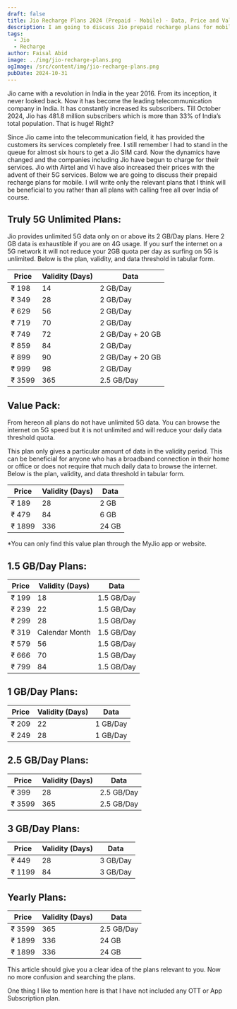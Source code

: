 ```yaml
---
draft: false
title: Jio Recharge Plans 2024 (Prepaid - Mobile) - Data, Price and Validity
description: I am going to discuss Jio prepaid recharge plans for mobile. I will write only the relevant plans that I think will benefit you rather than all the plans.
tags:
  - Jio
  - Recharge
author: Faisal Abid
image: ../img/jio-recharge-plans.png
ogImage: /src/content/img/jio-recharge-plans.png
pubDate: 2024-10-31
---
```


Jio came with a revolution in India in the year 2016. From its inception, it never looked back. Now it has become the leading telecommunication company in India. It has constantly increased its subscribers. Till October 2024, Jio has 481.8 million subscribers which is more than 33% of India’s total population. That is huge! Right?

Since Jio came into the telecommunication field, it has provided the customers its services completely free. I still remember I had to stand in the queue for almost six hours to get a Jio SIM card. Now the dynamics have changed and the companies including Jio have begun to charge for their services. Jio with Airtel and Vi have also increased their prices with the advent of their 5G services. Below we are going to discuss their prepaid recharge plans for mobile. I will write only the relevant plans that I think will be beneficial to you rather than all plans with calling free all over India of course.

## Truly 5G Unlimited Plans:

Jio provides unlimited 5G data only on or above its 2 GB/Day plans. Here 2 GB data is exhaustible if you are on 4G usage. If you surf the internet on a 5G network it will not reduce your 2GB quota per day as surfing on 5G is unlimited. Below is the plan, validity, and data threshold in tabular form.

| Price  | Validity (Days) | Data             |
| ------ | --------------- | ---------------- |
| ₹ 198  | 14              | 2 GB/Day         |
| ₹ 349  | 28              | 2 GB/Day         |
| ₹ 629  | 56              | 2 GB/Day         |
| ₹ 719  | 70              | 2 GB/Day         |
| ₹ 749  | 72              | 2 GB/Day + 20 GB |
| ₹ 859  | 84              | 2 GB/Day         |
| ₹ 899  | 90              | 2 GB/Day + 20 GB |
| ₹ 999  | 98              | 2 GB/Day         |
| ₹ 3599 | 365             | 2.5 GB/Day       |

## Value Pack:

From hereon all plans do not have unlimited 5G data. You can browse the internet on 5G speed but it is not unlimited and will reduce your daily data threshold quota.

This plan only gives a particular amount of data in the validity period. This can be beneficial for anyone who has a broadband connection in their home or office or does not require that much daily data to browse the internet. Below is the plan, validity, and data threshold in tabular form.

| Price  | Validity (Days) | Data  |
| ------ | --------------- | ----- |
| ₹ 189  | 28              | 2 GB  |
| ₹ 479  | 84              | 6 GB  |
| ₹ 1899 | 336             | 24 GB |

\*You can only find this value plan through the MyJio app or website.

## 1.5 GB/Day Plans:

| Price | Validity (Days) | Data       |
| ----- | --------------- | ---------- |
| ₹ 199 | 18              | 1.5 GB/Day |
| ₹ 239 | 22              | 1.5 GB/Day |
| ₹ 299 | 28              | 1.5 GB/Day |
| ₹ 319 | Calendar Month  | 1.5 GB/Day |
| ₹ 579 | 56              | 1.5 GB/Day |
| ₹ 666 | 70              | 1.5 GB/Day |
| ₹ 799 | 84              | 1.5 GB/Day |

## 1 GB/Day Plans:

| Price | Validity (Days) | Data     |
| ----- | --------------- | -------- |
| ₹ 209 | 22              | 1 GB/Day |
| ₹ 249 | 28              | 1 GB/Day |

## 2.5 GB/Day Plans:

| Price  | Validity (Days) | Data       |
| ------ | --------------- | ---------- |
| ₹ 399  | 28              | 2.5 GB/Day |
| ₹ 3599 | 365             | 2.5 GB/Day |

## 3 GB/Day Plans:

| Price  | Validity (Days) | Data     |
| ------ | --------------- | -------- |
| ₹ 449  | 28              | 3 GB/Day |
| ₹ 1199 | 84              | 3 GB/Day |

## Yearly Plans:

| Price  | Validity (Days) | Data       |
| ------ | --------------- | ---------- |
| ₹ 3599 | 365             | 2.5 GB/Day |
| ₹ 1899 | 336             | 24 GB      |
| ₹ 1899 | 336             | 24 GB      |

This article should give you a clear idea of the plans relevant to you. Now no more confusion and searching the plans.

One thing I like to mention here is that I have not included any OTT or App Subscription plan.
